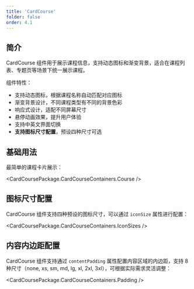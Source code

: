 ```yaml
---
title: 'CardCourse'
folder: false
order: 4.1
---
```



## 简介

CardCourse 组件用于展示课程信息，支持动态图标和渐变背景，适合在课程列表、专题页等场景下统一展示课程。

组件特性：

- 支持动态图标，根据课程名称自动匹配对应图标
- 渐变背景设计，不同课程类型有不同的背景色彩
- 响应式设计，适配不同屏幕尺寸
- 悬停动画效果，提升用户体验
- 支持中英文界面切换
- **支持图标尺寸配置**，预设四种尺寸可选

## 基础用法

最简单的课程卡片展示：

<CardCoursePackage.CardCourseContainers.Course />

## 图标尺寸配置

CardCourse 组件支持四种预设的图标尺寸，可以通过 `iconSize` 属性进行配置：

<CardCoursePackage.CardCourseContainers.IconSizes />

## 内容内边距配置

CardCourse 组件支持通过 `contentPadding` 属性配置内容区域的内边距，支持 8 种尺寸（none, xs, sm, md, lg, xl, 2xl, 3xl），可根据实际需求灵活调整：

<CardCoursePackage.CardCourseContainers.Padding />

